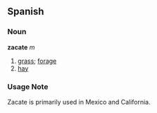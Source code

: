 == Spanish ==
=== Noun ===
'''zacate''' ''m''
# [[grass]]; [[forage]]
# [[hay]]

=== Usage Note ===
Zacate is primarily used in Mexico and California.